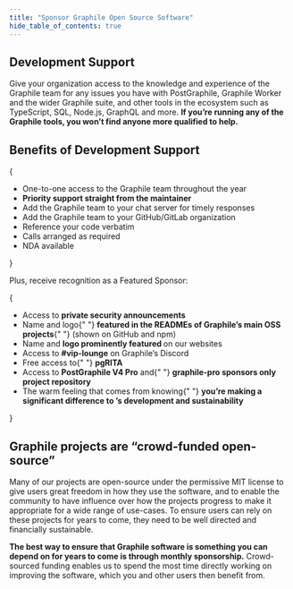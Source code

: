 ```yaml
---
title: "Sponsor Graphile Open Source Software"
hide_table_of_contents: true
---
```




## Development Support

Give your organization access to the knowledge and experience of
the Graphile team for any issues you have with PostGraphile, Graphile Worker and
the wider Graphile suite, and other tools in the ecosystem such as TypeScript,
SQL, Node.js, GraphQL and more. <strong>If you’re running any of the Graphile tools, you
won’t find anyone more qualified to help.</strong>

<TierPlusList />

## Benefits of Development Support

{

<ul>
  <li>One-to-one access to the Graphile team throughout the year </li>
  <li>
    <strong>Priority support straight from the maintainer</strong>
  </li>
  <li>Add the Graphile team to your chat server for timely responses</li>
  <li>Add the Graphile team to your GitHub/GitLab organization</li>
  <li>Reference your code verbatim</li>
  <li>Calls arranged as required</li>
  <li>NDA available</li>
</ul>
}

Plus, receive recognition as a Featured Sponsor:

{

<ul>
  <li>
    Access to <strong>private security announcements</strong>
  </li>
  <li>
   Name and logo{" "}
    <strong>featured in the READMEs of Graphile’s main OSS projects</strong>{" "}
    (shown on GitHub and npm)
  </li>
  <li>
    Name and <strong>logo prominently featured </strong>on our
    websites
  </li>
  <li>
    Access to <strong>#vip-lounge</strong> on Graphile’s Discord
  </li>
  <li>
    Free access to{" "}
    <strong>
      <Link to="https://pgrita.com">pgRITA</Link>
    </strong>
  </li>

  <li>
    Access to <strong><Link to="/support">PostGraphile V4 Pro</Link></strong> and{" "}
    <Link to="https://github.com/graphile-pro">
      <strong>graphile-pro sponsors only project repository</strong>
    </Link>
  </li>
  <li>
    The warm feeling that comes from knowing{" "}
    <strong>
      you’re making a significant difference to <Grafast />’s development
      and sustainability
    </strong>
  </li>
</ul>
}

<TierPlusButtons />

## Graphile projects are &ldquo;crowd-funded open-source&rdquo;

Many of our projects are open-source under the permissive MIT license to give users great freedom in how they use
the software, and to enable the community to have influence over how the projects
progress to make it appropriate for a wide range of use-cases. To ensure users can
rely on these projects for years to come, they need to be well directed and
financially sustainable.

**The best way to ensure that Graphile software is something you can depend on for
years to come is through monthly sponsorship.** Crowd-sourced funding enables us to
spend the most time directly working on improving the software, which you and other
users then benefit from.

